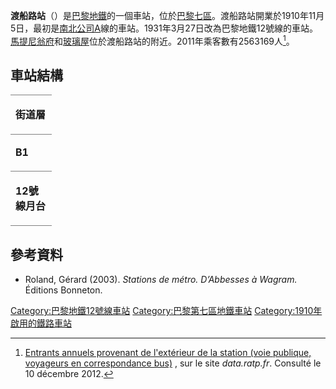 {{Infobox station
| name                = 渡船路站
| symbol_location     = paris
| symbol              = m
| symbol2             = 
| type                = [[巴黎地鐵|巴黎地鐵]]車站
| image               = [[File:Rue_du_Bac.jpg|275px]]
| alt                 = 
| caption             = 
| other_name          = 
| address             = [[巴黎七區|巴黎七區]]
| borough             = [[法蘭西島|法蘭西島]]
| country             = 法國
| iso_region          = FR_scale:2000
| coordinates_display = title
| coordinates_format  = dms
| latd  = 48.85569| latm  = | lats  = | latNS  = 
| longd = 2.325607| longm = | longs = | longEW = 
| coordinates         = 
| owned               = [[RATP|RATP]]
| operator            = [[RATP|RATP]]
| line                = 
| disabled            = 
| zone                = 1
| opened              = {{Start-date|1910-11-5}}
| closed              = <!-- {{End date|YYYY|MM|DD|df=y}} -->
| services            = 
| map_type            = France Paris
}}
'''渡船路站'''（{{lang-fr|Rue du Bac}}）是[[巴黎地鐵|巴黎地鐵]]的一個車站，位於[[巴黎七區|巴黎七區]]。渡船路站開業於1910年11月5日，最初是[[南北公司|南北公司]]A線的車站。1931年3月27日改為巴黎地鐵12號線的車站。[[馬提尼翁府|馬提尼翁府]]和[[玻璃屋_(法國)|玻璃屋]]位於渡船路站的附近。2011年乘客數有2563169人<ref>[http://data.ratp.fr/fr/les-donnees/fiche-de-jeu-de-donnees/dataset/trafic-annuel-entrant-par-station-2011.html Entrants annuels provenant de l'extérieur de la station (voie publique, voyageurs en correspondance bus)] {{webarchive|url=https://web.archive.org/web/20140718193327/http://data.ratp.fr/fr/les-donnees/fiche-de-jeu-de-donnees/dataset/trafic-annuel-entrant-par-station-2011.html |date=2014-07-18 }}, sur le site ''data.ratp.fr''. Consulté le 10 décembre 2012.</ref>。
== 車站結構 ==
{| border=0 cellspacing=0 cellpadding=3
|style="border-bottom:solid 1px gray;border-top:solid 1px gray;" width=50 valign=top|'''街道層'''
|-
|style="border-bottom:solid 1px gray;border-top:solid 1px gray;" width=50 valign=top|'''B1'''
|style="border-top:solid 1px gray;border-bottom:solid 1px gray;" width=100 valign=top|夾層
|-
|style="border-bottom:solid 1px gray;" width=50 rowspan=10 valign=top|'''12號線月台'''
|style="border-top:solid 1px gray;border-right:solid 2px black;border-left:solid 2px black;border-bottom:solid 2px black;" colspan=2|<center><small>[[側式月台|側式月台]]，右側開門</small></center>
|-
|style="border-bottom:solid 1px gray;" width=100|南行
|style="border-bottom:solid 1px gray;" width=390|{{arrow|L}} [[File:Metro-M.svg|16x16px]][[File:Paris_Metro_12.svg|16x16px]] 往[[伊西市政府站|伊西市政府]]<small>（[[塞夫爾-巴比倫站|塞夫爾-巴比倫]]）</small>
|-
|北行
|{{arrow|R}} [[File:Metro-M.svg|16x16px]][[File:Paris_Metro_12.svg|16x16px]] 往[[奧貝維埃市政府站|奧貝維埃市政府]]<small>（[[索菲利諾站|索菲利諾]]）</small>
|-
|style="border-top:solid 2px black;border-right:solid 2px black;border-left:solid 2px black;border-bottom:solid 1px gray;" colspan=2|<center><small>[[側式月台|側式月台]]，右側開門</small></center>
|}
{{commons category|Rue du Bac (Paris Metro)}}

==參考資料==
*Roland, Gérard (2003). ''Stations de métro. D’Abbesses à Wagram.'' Éditions Bonneton.
<references/>
{{巴黎地鐵12號線}}
{{DEFAULTSORT:Rue du Bac}}
[[Category:巴黎地鐵12號線車站|Category:巴黎地鐵12號線車站]]
[[Category:巴黎第七區地鐵車站|Category:巴黎第七區地鐵車站]]
[[Category:1910年啟用的鐵路車站|Category:1910年啟用的鐵路車站]]